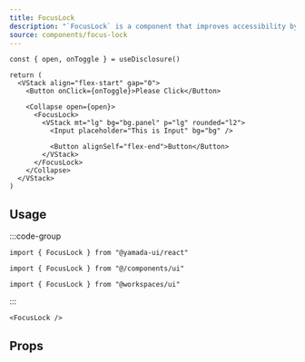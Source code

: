```yaml
---
title: FocusLock
description: "`FocusLock` is a component that improves accessibility by restricting focus within elements such as modals and dialogs, and locking the focus within that range."
source: components/focus-lock
---
```


```tsx preview functional client
const { open, onToggle } = useDisclosure()

return (
  <VStack align="flex-start" gap="0">
    <Button onClick={onToggle}>Please Click</Button>

    <Collapse open={open}>
      <FocusLock>
        <VStack mt="lg" bg="bg.panel" p="lg" rounded="l2">
          <Input placeholder="This is Input" bg="bg" />

          <Button alignSelf="flex-end">Button</Button>
        </VStack>
      </FocusLock>
    </Collapse>
  </VStack>
)
```

## Usage

:::code-group

```tsx [package]
import { FocusLock } from "@yamada-ui/react"
```

```tsx [alias]
import { FocusLock } from "@/components/ui"
```

```tsx [monorepo]
import { FocusLock } from "@workspaces/ui"
```

:::

```tsx
<FocusLock />
```

## Props

<PropsTable name="focus-lock" />
